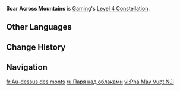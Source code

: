 {{Constellation Infobox
|image         = Constellation Soar Across Mountains.png
|character     = Gaming
|level         = 4
|description   = When Bestial Ascent's Plunging Attack: Charmed Cloudstrider hits an opponent, it will restore 2 Energy to Gaming. This effect can be triggered once every 0.2s.
|scale_att1    = 
|scale_att2    = 
|utility1      = Energy
|utility2      = Plunging Attack
}}
'''Soar Across Mountains''' is [[Gaming]]'s [[Level 4 Constellation]].
<!--
==Gameplay Notes==
--><!--
==Preview==
{Preview
|file = Soar Across Mountains Preview
}
-->
==Other Languages==
{{Other Languages
|en      = Soar Across Mountains
|zhs     = 云里翻山
|zhs_rm  = Yúnlǐ Fānshān
|zht     = 雲裡翻山
|zht_rm  = Yúnlǐ Fānshān
|zh_tl   = 
|ja      = 雲中越山
|ja_rm   = Unchuu Essan
|ja_tl   = 
|ko      = 높은 공중제비
|ko_rm   = 
|ko_tl   = 
|es      = Surcador de montañas
|es_tl   = Mountain Cutter
|fr      = Au-dessus des monts
|fr_tl   = Above the Mountains
|ru      = Паря над облаками
|ru_tl   = Soaring Above the Clouds
|th      = Soar Across Mountains
|vi      = Phá Mây Vượt Núi
|vi_tl   = 
|de      = Über Berge und Wolken
|de_tl   = Across Mountains and Clouds
|id      = Soar Across Mountains
|pt      = Voando Entre Montanhas
|pt_tl   = 
|tr      = Dağlar Arasında Süzülürken
|tr_tl   = 
|it      = In volo tra i monti
|it_tl   = Flying Between the Mountains
}}

==Change History==
{{Change History|4.4}}

==Navigation==
{{Talent Navbox|Gaming}}

[[fr:Au-dessus des monts]]
[[ru:Паря над облаками]]
[[vi:Phá Mây Vượt Núi]]